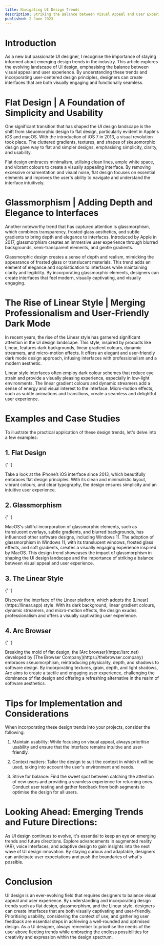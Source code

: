 ```yaml
---
title: Navigating UI Design Trends
description: Striking the Balance between Visual Appeal and User Experience
published: 2 June 2023
---
```


# Introduction

As a new but passionate UI designer, I recognise the importance of staying informed about emerging design trends in the industry. This article explores the evolving landscape of UI design, emphasising the balance between visual appeal and user experience. By understanding these trends and incorporating user-centered design principles, designers can create interfaces that are both visually engaging and functionally seamless.

# Flat Design | A Foundation of Simplicity and Usability

One significant transition that has shaped the UI design landscape is the shift from skeuomorphic design to flat design, particularly evident in Apple's iOS and macOS. With the introduction of iOS 7 in 2013, a visual revolution took place. The cluttered gradients, textures, and shapes of skeuomorphic design gave way to flat and simpler designs, emphasising simplicity, clarity, and usability.

Flat design embraces minimalism, utilising clean lines, ample white space, and vibrant colours to create a visually appealing interface. By removing excessive ornamentation and visual noise, flat design focuses on essential elements and improves the user's ability to navigate and understand the interface intuitively.

# Glassmorphism | Adding Depth and Elegance to Interfaces

Another noteworthy trend that has captured attention is glassmorphism, which combines transparency, frosted glass aesthetics, and subtle gradients to bring depth and elegance to interfaces. Introduced by Apple in 2017, glassmorphism creates an immersive user experience through blurred backgrounds, semi-transparent elements, and gentle gradients.

Glassmorphic design creates a sense of depth and realism, mimicking the appearance of frosted glass or translucent materials. This trend adds an element of elegance and sophistication to interfaces while maintaining clarity and legibility. By incorporating glassmorphic elements, designers can create interfaces that feel modern, visually captivating, and visually engaging.

# The Rise of Linear Style | Merging Professionalism and User-Friendly Dark Mode

In recent years, the rise of the Linear style has garnered significant attention in the UI design landscape. This style, inspired by products like Linear, features dark backgrounds, linear gradient colours, dynamic streamers, and micro-motion effects. It offers an elegant and user-friendly dark mode design approach, infusing interfaces with professionalism and a modern aesthetic.

Linear style interfaces often employ dark colour schemes that reduce eye strain and provide a visually pleasing experience, especially in low-light environments. The linear gradient colours and dynamic streamers add a sense of energy and visual interest to the interface. Micro-motion effects, such as subtle animations and transitions, create a seamless and delightful user experience.

# Examples and Case Studies

To illustrate the practical application of these design trends, let's delve into a few examples:

## 1. Flat Design

{' '}

<BlogImage
  alt="Flat design in iOS"
  src="/blog/ios7.png"
  width={600}
  height={346}
/>
Take a look at the iPhone’s iOS interface since 2013, which beautifully embraces
flat design principles. With its clean and minimalistic layout, vibrant colours,
and clear typography, the design ensures simplicity and an intuitive user experience.

## 2. Glassmorphism

{' '}

<BlogImage
  alt="Glassmorphism in MacOS"
  src="/blog/glassmorphism.jpg"
  width={600}
  height={346}
/>
MacOS's skillful incorporation of glassmorphic elements, such as translucent overlays,
subtle gradients, and blurred backgrounds, has influenced other software designs,
including Windows 11. The adoption of glassmorphism in Windows 11, with its translucent
windows, frosted glass effects, and soft gradients, creates a visually engaging experience
inspired by MacOS. This design trend showcases the impact of glassmorphism in shaping
the UI design landscape and the importance of striking a balance between visual appeal
and user experience.

## 3. The Linear Style

{' '}

<BlogImage alt="Linear App" src="/blog/linear.webp" width={600} height={346} />
Discover the interface of the Linear platform, which adopts the [Linear](https://linear.app)
style. With its dark background, linear gradient colours, dynamic streamers, and
micro-motion effects, the design exudes professionalism and offers a visually captivating
user experience.

## 4. Arc Browser

{' '}

<BlogImage alt="Arc Mobile" src="/blog/arc-app.png" width={600} height={346} />
Breaking the mold of flat design, the [Arc browser](https://arc.net) developed by
[The Browser Company](https://thebrowser.company) embraces skeuomorphism, reintroducing
physicality, depth, and shadows to software design. By incorporating textures, grain,
depth, and light shadows, Arc aims to create a tactile and engaging user experience,
challenging the dominance of flat design and offering a refreshing alternative in
the realm of software aesthetics.

# Tips for Implementation and Considerations

When incorporating these design trends into your projects, consider the following:

1. Maintain usability: While focusing on visual appeal, always prioritise usability and ensure that the interface remains intuitive and user-friendly.

2. Context matters: Tailor the design to suit the context in which it will be used, taking into account the user's environment and needs.

3. Strive for balance: Find the sweet spot between catching the attention of new users and providing a seamless experience for returning ones. Conduct user testing and gather feedback from both segments to optimise the design for all users.

# Looking Ahead: Emerging Trends and Future Directions:

As UI design continues to evolve, it's essential to keep an eye on emerging trends and future directions. Explore advancements in augmented reality (AR), voice interfaces, and adaptive design to gain insights into the next wave of UI design innovation. By staying curious and adaptable, designers can anticipate user expectations and push the boundaries of what's possible.

# Conclusion

UI design is an ever-evolving field that requires designers to balance visual appeal and user experience. By understanding and incorporating design trends such as flat design, glassmorphism, and the Linear style, designers can create interfaces that are both visually captivating and user-friendly. Prioritising usability, considering the context of use, and gathering user feedback are essential steps in achieving a well-rounded and optimised design. As a UI designer, always remember to prioritise the needs of the user above fleeting trends while embracing the endless possibilities for creativity and expression within the design spectrum.
